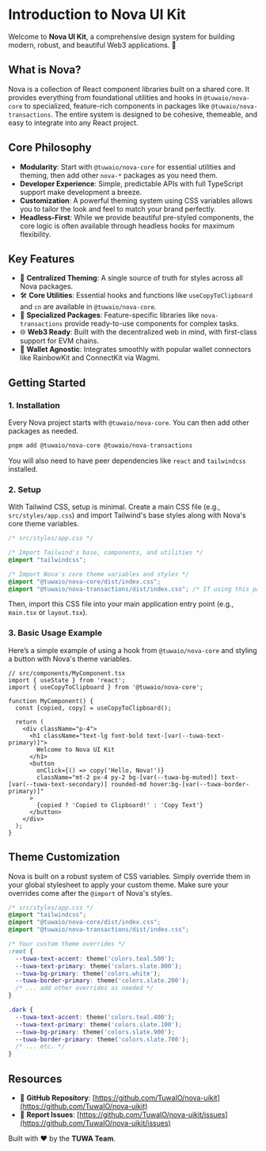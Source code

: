# Introduction to Nova UI Kit

Welcome to **Nova UI Kit**, a comprehensive design system for building modern, robust, and beautiful Web3 applications. 🚀

## What is Nova?

Nova is a collection of React component libraries built on a shared core. It provides everything from foundational utilities and hooks in `@tuwaio/nova-core` to specialized, feature-rich components in packages like `@tuwaio/nova-transactions`. The entire system is designed to be cohesive, themeable, and easy to integrate into any React project.

## Core Philosophy

-   **Modularity**: Start with `@tuwaio/nova-core` for essential utilities and theming, then add other `nova-*` packages as you need them.
-   **Developer Experience**: Simple, predictable APIs with full TypeScript support make development a breeze.
-   **Customization**: A powerful theming system using CSS variables allows you to tailor the look and feel to match your brand perfectly.
-   **Headless-First**: While we provide beautiful pre-styled components, the core logic is often available through headless hooks for maximum flexibility.

## Key Features

-   🎨 **Centralized Theming**: A single source of truth for styles across all Nova packages.
-   🛠️ **Core Utilities**: Essential hooks and functions like `useCopyToClipboard` and `cn` are available in `@tuwaio/nova-core`.
-   🧱 **Specialized Packages**: Feature-specific libraries like `nova-transactions` provide ready-to-use components for complex tasks.
-   🌐 **Web3 Ready**: Built with the decentralized web in mind, with first-class support for EVM chains.
-   🔗 **Wallet Agnostic**: Integrates smoothly with popular wallet connectors like RainbowKit and ConnectKit via Wagmi.

## Getting Started

### 1. Installation

Every Nova project starts with `@tuwaio/nova-core`. You can then add other packages as needed.

```bash
pnpm add @tuwaio/nova-core @tuwaio/nova-transactions
````

You will also need to have peer dependencies like `react` and `tailwindcss` installed.

### 2\. Setup

With Tailwind CSS, setup is minimal. Create a main CSS file (e.g., `src/styles/app.css`) and import Tailwind's base styles along with Nova's core theme variables.

```css
/* src/styles/app.css */

/* Import Tailwind's base, components, and utilities */
@import "tailwindcss";

/* Import Nova's core theme variables and styles */
@import "@tuwaio/nova-core/dist/index.css";
@import "@tuwaio/nova-transactions/dist/index.css"; /* If using this package */
```

Then, import this CSS file into your main application entry point (e.g., `main.tsx` or `layout.tsx`).

### 3\. Basic Usage Example

Here’s a simple example of using a hook from `@tuwaio/nova-core` and styling a button with Nova's theme variables.

```tsx
// src/components/MyComponent.tsx
import { useState } from 'react';
import { useCopyToClipboard } from '@tuwaio/nova-core';

function MyComponent() {
  const [copied, copy] = useCopyToClipboard();

  return (
    <div className="p-4">
      <h1 className="text-lg font-bold text-[var(--tuwa-text-primary)]">
        Welcome to Nova UI Kit
      </h1>
      <button
        onClick={() => copy('Hello, Nova!')}
        className="mt-2 px-4 py-2 bg-[var(--tuwa-bg-muted)] text-[var(--tuwa-text-secondary)] rounded-md hover:bg-[var(--tuwa-border-primary)]"
      >
        {copied ? 'Copied to Clipboard!' : 'Copy Text'}
      </button>
    </div>
  );
}
```

## Theme Customization

Nova is built on a robust system of CSS variables. Simply override them in your global stylesheet to apply your custom theme. Make sure your overrides come after the `@import` of Nova's styles.

```css
/* src/styles/app.css */
@import "tailwindcss";
@import "@tuwaio/nova-core/dist/index.css";
@import "@tuwaio/nova-transactions/dist/index.css";

/* Your custom theme overrides */
:root {
  --tuwa-text-accent: theme('colors.teal.500');
  --tuwa-text-primary: theme('colors.slate.800');
  --tuwa-bg-primary: theme('colors.white');
  --tuwa-border-primary: theme('colors.slate.200');
  /* ... add other overrides as needed */
}

.dark {
  --tuwa-text-accent: theme('colors.teal.400');
  --tuwa-text-primary: theme('colors.slate.100');
  --tuwa-bg-primary: theme('colors.slate.900');
  --tuwa-border-primary: theme('colors.slate.700');
  /* ... etc. */
}
```

## Resources

  - 🔗 **GitHub Repository**: [https://github.com/TuwaIO/nova-uikit](https://github.com/TuwaIO/nova-uikit)
  - 🐛 **Report Issues**: [https://github.com/TuwaIO/nova-uikit/issues](https://github.com/TuwaIO/nova-uikit/issues)

Built with ❤️ by the **TUWA Team**.